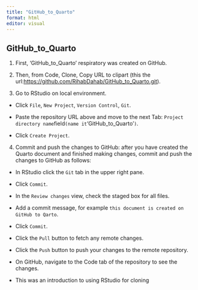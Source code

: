 ```yaml
---
title: "GitHub_to_Quarto"
format: html
editor: visual
---
```


## GitHub_to_Quarto

1.  First, 'GitHub_to_Quarto' respiratory was created on GitHub.

2.  Then, from Code, Clone, Copy URL to clipart (this the url:<https://github.com/RihabDahab/GitHub_to_Quarto.git>).

3.  Go to RStudio on local environment.

-   Click `File`, `New Project`, `Version Control`, `Git`.

-   Paste the repository URL above and move to the next Tab: `Project directory name`field`(name it`'GitHub_to_Quarto'`)`.

-   Click `Create Project`.

4.  Commit and push the changes to GitHub: after you have created the Quarto document and finished making changes, commit and push the changes to GitHub as follows:

-   In RStudio click the `Git` tab in the upper right pane.

-   Click `Commit`.

-   In the `Review changes` view, check the staged box for all files.

-   Add a commit message, for example `this document is created on GitHub to Qarto`.

-   Click `Commit`.

-   Click the `Pull` button to fetch any remote changes.

-   Click the `Push` button to push your changes to the remote repository.

-   On GitHub, navigate to the Code tab of the repository to see the changes.

-   This was an introduction to using RStudio for cloning
